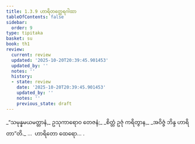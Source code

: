 ```yaml
---
title: 1.3.9 ဟာရိတတ္ထေရဂါထာ
tableOfContents: false
sidebar:
  order: 9
type: tipitaka
basket: su
book: th1
review:
  current: review
  updated: '2025-10-20T20:39:45.901453'
  updated_by: ''
  notes: ''
  history:
  - state: review
    date: '2025-10-20T20:39:45.901453'
    updated_by: ''
    notes: ''
    previous_state: draft
---
```



<DynamicBreadcrumb />


<ReviewStatus review={frontmatter.review} showDetails={true} />

<HypothesisAnnotation frontmatter={frontmatter} />

<Division number="29" book="th1" e="ch" v="19" p="226">

<Paragraph number="66" type="verses" book="th1">
_“သမုန္နမယမတ္တာနံ,_  
ဥသုကာရောဝ တေဇနံ;_  
_စိတ္တံ ဥဇုံ ကရိတွာန,_  
_အဝိဇ္ဇံ ဘိန္ဒ ဟာရိတာ”တိ._  


</Paragraph>
</Division>

<Paragraph number="67" type="center" book="th1">
…  ဟာရိတော ထေရော… .
</Paragraph>